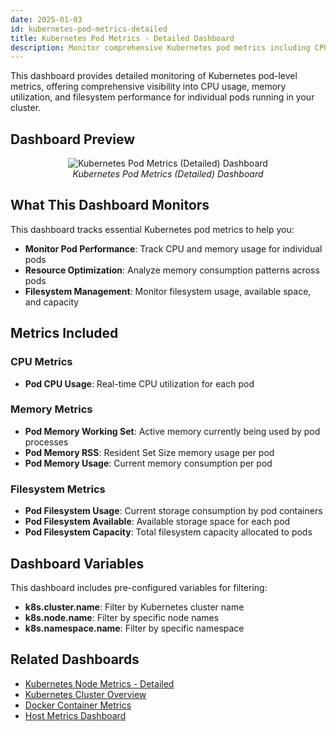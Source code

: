 ```yaml
---
date: 2025-01-03
id: kubernetes-pod-metrics-detailed
title: Kubernetes Pod Metrics - Detailed Dashboard
description: Monitor comprehensive Kubernetes pod metrics including CPU, memory, and filesystem performance for individual pods in your cluster.
---
```


This dashboard provides detailed monitoring of Kubernetes pod-level metrics, offering comprehensive visibility into CPU usage, memory utilization, and filesystem performance for individual pods running in your cluster.

## Dashboard Preview

<figure data-zoomable align='center'>
    <img src="/img/docs/dashboards/dashboard-templates/kubernetes-pod-metrics-detailed.webp" alt="Kubernetes Pod Metrics (Detailed) Dashboard"/>
    <figcaption><i>Kubernetes Pod Metrics (Detailed) Dashboard </i></figcaption>
</figure>

<div className="flex justify-center">
  <DashboardActions 
    dashboardJsonUrl="https://raw.githubusercontent.com/SigNoz/dashboards/refs/heads/main/k8s-infra-metrics/kubernetes-pod-metrics-detailed.json"
    dashboardName="Kubernetes Pod Metrics Detailed"
  />
</div>

## What This Dashboard Monitors

This dashboard tracks essential Kubernetes pod metrics to help you:

- **Monitor Pod Performance**: Track CPU and memory usage for individual pods
- **Resource Optimization**: Analyze memory consumption patterns across pods
- **Filesystem Management**: Monitor filesystem usage, available space, and capacity

## Metrics Included

### CPU Metrics
- **Pod CPU Usage**: Real-time CPU utilization for each pod

### Memory Metrics
- **Pod Memory Working Set**: Active memory currently being used by pod processes
- **Pod Memory RSS**: Resident Set Size memory usage per pod
- **Pod Memory Usage**: Current memory consumption per pod

### Filesystem Metrics
- **Pod Filesystem Usage**: Current storage consumption by pod containers
- **Pod Filesystem Available**: Available storage space for each pod
- **Pod Filesystem Capacity**: Total filesystem capacity allocated to pods

## Dashboard Variables

This dashboard includes pre-configured variables for filtering:

- **k8s.cluster.name**: Filter by Kubernetes cluster name
- **k8s.node.name**: Filter by specific node names
- **k8s.namespace.name**: Filter by specific namespace

## Related Dashboards

- [Kubernetes Node Metrics - Detailed](/docs/dashboards/dashboard-templates/kubernetes-node-metrics-detailed)
- [Kubernetes Cluster Overview](https://github.com/SigNoz/dashboards/blob/main/k8s-infra-metrics/kubernetes-cluster-metrics.json)
- [Docker Container Metrics](/docs/dashboards/dashboard-templates/docker-container-metrics)
- [Host Metrics Dashboard](/docs/dashboards/dashboard-templates/hostmetrics-dashboards)
